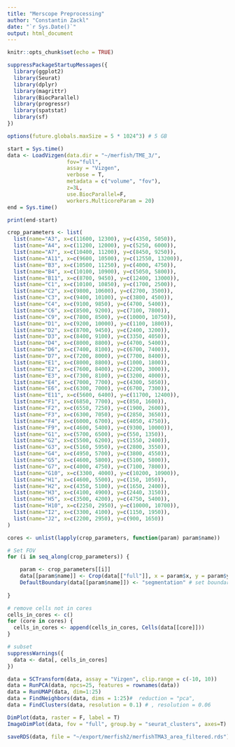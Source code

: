 ```yaml
---
title: "Merscope Preprocessing"
author: "Constantin Zackl"
date: "`r Sys.Date()`"
output: html_document
---
```


```r
knitr::opts_chunk$set(echo = TRUE)
```

```r
suppressPackageStartupMessages({
  library(ggplot2)
  library(Seurat)
  library(dplyr)
  library(magrittr)
  library(BiocParallel)
  library(progressr)
  library(spatstat)  
  library(sf)
})
```

```r
options(future.globals.maxSize = 5 * 1024^3) # 5 GB

```



```r
start = Sys.time()
data <- LoadVizgen(data.dir = "~/merfish/TME_3/", 
                   fov="full", 
                   assay = "Vizgen", 
                   verbose = T, 
                   metadata = c("volume", "fov"),
                   z=3L, 
                   use.BiocParallel=F, 
                   workers.MulticoreParam = 20)
end = Sys.time()

print(end-start)
```

```r
crop_parameters <- list(
  list(name="A3", x=c(11600, 12300), y=c(4350, 5050)),
  list(name="A4", x=c(11200, 12000), y=c(5250, 6000)),
  list(name="A7", x=c(10400, 11200), y=c(8450, 9250)),
  list(name="A11", x=c(9600, 10500), y=c(12550, 13200)),
  list(name="B3", x=c(10500, 11250), y=c(4000, 4750)),
  list(name="B4", x=c(10100, 10900), y=c(5050, 5800)),
  list(name="B11", x=c(8700, 9450), y=c(12400, 13000)),
  list(name="C1", x=c(10100, 10850), y=c(1700, 2500)),
  list(name="C2", x=c(9800, 10600), y=c(2700, 3500)),
  list(name="C3", x=c(9400, 10100), y=c(3800, 4500)),
  list(name="C4", x=c(9100, 9850), y=c(4700, 5400)),
  list(name="C6", x=c(8500, 9200), y=c(7100, 7800)),
  list(name="C9", x=c(7800, 8500), y=c(10000, 10750)),
  list(name="D1", x=c(9200, 10000), y=c(1100, 1800)),
  list(name="D2", x=c(8700, 9450), y=c(2400, 3200)),
  list(name="D3", x=c(8400, 9100), y=c(3350, 4050)),
  list(name="D4", x=c(8000, 8800), y=c(4700, 5400)),
  list(name="D6", x=c(7400, 8100), y=c(6700, 7400)),
  list(name="D7", x=c(7200, 8000), y=c(7700, 8400)),
  list(name="E1", x=c(8000, 8800), y=c(1000, 1800)),
  list(name="E2", x=c(7600, 8400), y=c(2200, 3000)),
  list(name="E3", x=c(7300, 8100), y=c(3200, 4000)),
  list(name="E4", x=c(7000, 7700), y=c(4300, 5050)),
  list(name="E6", x=c(6300, 7000), y=c(6700, 7300)),
  list(name="E11", x=c(5600, 6400), y=c(11700, 12400)),
  list(name="F1", x=c(6850, 7700), y=c(850, 1600)),
  list(name="F2", x=c(6550, 7250), y=c(1900, 2600)),
  list(name="F3", x=c(6300, 7050), y=c(2850, 3650)),
  list(name="F4", x=c(6000, 6700), y=c(4050, 4750)),
  list(name="F9", x=c(4600, 5400), y=c(9300, 10000)),
  list(name="G1", x=c(5700, 6500), y=c(550, 1350)),
  list(name="G2", x=c(5500, 6200), y=c(1550, 2400)),
  list(name="G3", x=c(5160, 5950), y=c(2800, 3550)),
  list(name="G4", x=c(4950, 5700), y=c(3800, 4550)),
  list(name="G5", x=c(4600, 5800), y=c(5100, 5800)),
  list(name="G7", x=c(4000, 4750), y=c(7100, 7800)),
  list(name="G10", x=c(3300, 4000), y=c(10200, 10900)),
  list(name="H1", x=c(4600, 5500), y=c(150, 1050)),
  list(name="H2", x=c(4350, 5100), y=c(1650, 2400)),
  list(name="H3", x=c(4100, 4900), y=c(2440, 3150)),
  list(name="H5", x=c(3500, 4200), y=c(4750, 5400)),
  list(name="H10", x=c(2250, 2950), y=c(10000, 10700)),
  list(name="I2", x=c(3300, 4100), y=c(1150, 1950)),
  list(name="J2", x=c(2200, 2950), y=c(900, 1650))
)
```

```r
cores <- unlist(lapply(crop_parameters, function(param) param$name))
```

```r
# Set FOV
for (i in seq_along(crop_parameters)) {

    param <- crop_parameters[[i]]
    data[[param$name]] <- Crop(data[["full"]], x = param$x, y = param$y, coords = "plot") # set FOV
    DefaultBoundary(data[[param$name]]) <- "segmentation" # set boundary
 
}
```

```r
# remove cells not in cores
cells_in_cores <- c()
for (core in cores) {
  cells_in_cores <- append(cells_in_cores, Cells(data[[core]]))
}

# subset
suppressWarnings({
  data <- data[, cells_in_cores]
})
```

```r
data = SCTransform(data, assay = "Vizgen", clip.range = c(-10, 10))
data = RunPCA(data, npcs=25, features = rownames(data))
data = RunUMAP(data, dim=1:25)
data = FindNeighbors(data, dims = 1:25)#  reduction = "pca",
data = FindClusters(data, resolution = 0.1) # , resolution = 0.06
```

```r
DimPlot(data, raster = F, label = T)
ImageDimPlot(data, fov = "full", group.by = "seurat_clusters", axes=T)
```

```r
saveRDS(data, file = "~/export/merfish2/merfishTMA3_area_filtered.rds")
```

